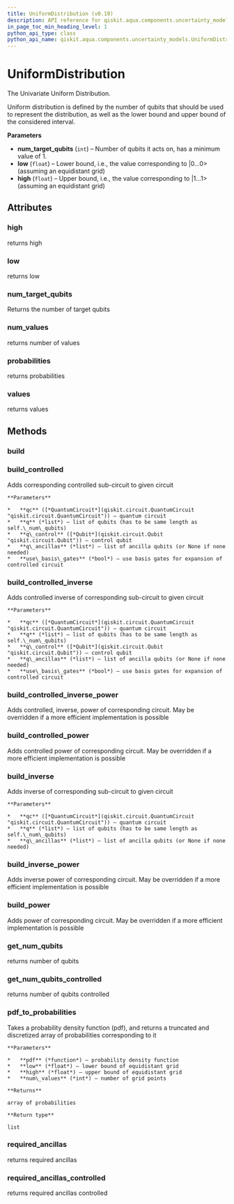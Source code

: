 ```yaml
---
title: UniformDistribution (v0.19)
description: API reference for qiskit.aqua.components.uncertainty_models.UniformDistribution in qiskit v0.19
in_page_toc_min_heading_level: 1
python_api_type: class
python_api_name: qiskit.aqua.components.uncertainty_models.UniformDistribution
---
```


# UniformDistribution

<Class id="qiskit.aqua.components.uncertainty_models.UniformDistribution" isDedicatedPage={true} github="https://github.com/qiskit-community/qiskit-aqua/tree/stable/0.7/qiskit/aqua/components/uncertainty_models/uniform_distribution.py" signature="UniformDistribution(num_target_qubits, low=0, high=1)" modifiers="class">
  The Univariate Uniform Distribution.

  Uniform distribution is defined by the number of qubits that should be used to represent the distribution, as well as the lower bound and upper bound of the considered interval.

  **Parameters**

  *   **num\_target\_qubits** (`int`) – Number of qubits it acts on, has a minimum value of 1.
  *   **low** (`float`) – Lower bound, i.e., the value corresponding to |0…0> (assuming an equidistant grid)
  *   **high** (`float`) – Upper bound, i.e., the value corresponding to |1…1> (assuming an equidistant grid)

  ## Attributes

  <span id="uniformdistribution-high" />

  ### high

  <Attribute id="qiskit.aqua.components.uncertainty_models.UniformDistribution.high">
    returns high
  </Attribute>

  <span id="uniformdistribution-low" />

  ### low

  <Attribute id="qiskit.aqua.components.uncertainty_models.UniformDistribution.low">
    returns low
  </Attribute>

  <span id="uniformdistribution-num-target-qubits" />

  ### num\_target\_qubits

  <Attribute id="qiskit.aqua.components.uncertainty_models.UniformDistribution.num_target_qubits">
    Returns the number of target qubits
  </Attribute>

  <span id="uniformdistribution-num-values" />

  ### num\_values

  <Attribute id="qiskit.aqua.components.uncertainty_models.UniformDistribution.num_values">
    returns number of values
  </Attribute>

  <span id="uniformdistribution-probabilities" />

  ### probabilities

  <Attribute id="qiskit.aqua.components.uncertainty_models.UniformDistribution.probabilities">
    returns probabilities
  </Attribute>

  <span id="uniformdistribution-values" />

  ### values

  <Attribute id="qiskit.aqua.components.uncertainty_models.UniformDistribution.values">
    returns values
  </Attribute>

  ## Methods

  <span id="uniformdistribution-build" />

  ### build

  <Function id="qiskit.aqua.components.uncertainty_models.UniformDistribution.build" signature="UniformDistribution.build(qc, q, q_ancillas=None, params=None)" />

  <span id="uniformdistribution-build-controlled" />

  ### build\_controlled

  <Function id="qiskit.aqua.components.uncertainty_models.UniformDistribution.build_controlled" signature="UniformDistribution.build_controlled(qc, q, q_control, q_ancillas=None, use_basis_gates=True)">
    Adds corresponding controlled sub-circuit to given circuit

    **Parameters**

    *   **qc** ([*QuantumCircuit*](qiskit.circuit.QuantumCircuit "qiskit.circuit.QuantumCircuit")) – quantum circuit
    *   **q** (*list*) – list of qubits (has to be same length as self.\_num\_qubits)
    *   **q\_control** ([*Qubit*](qiskit.circuit.Qubit "qiskit.circuit.Qubit")) – control qubit
    *   **q\_ancillas** (*list*) – list of ancilla qubits (or None if none needed)
    *   **use\_basis\_gates** (*bool*) – use basis gates for expansion of controlled circuit
  </Function>

  <span id="uniformdistribution-build-controlled-inverse" />

  ### build\_controlled\_inverse

  <Function id="qiskit.aqua.components.uncertainty_models.UniformDistribution.build_controlled_inverse" signature="UniformDistribution.build_controlled_inverse(qc, q, q_control, q_ancillas=None, use_basis_gates=True)">
    Adds controlled inverse of corresponding sub-circuit to given circuit

    **Parameters**

    *   **qc** ([*QuantumCircuit*](qiskit.circuit.QuantumCircuit "qiskit.circuit.QuantumCircuit")) – quantum circuit
    *   **q** (*list*) – list of qubits (has to be same length as self.\_num\_qubits)
    *   **q\_control** ([*Qubit*](qiskit.circuit.Qubit "qiskit.circuit.Qubit")) – control qubit
    *   **q\_ancillas** (*list*) – list of ancilla qubits (or None if none needed)
    *   **use\_basis\_gates** (*bool*) – use basis gates for expansion of controlled circuit
  </Function>

  <span id="uniformdistribution-build-controlled-inverse-power" />

  ### build\_controlled\_inverse\_power

  <Function id="qiskit.aqua.components.uncertainty_models.UniformDistribution.build_controlled_inverse_power" signature="UniformDistribution.build_controlled_inverse_power(qc, q, q_control, power, q_ancillas=None, use_basis_gates=True)">
    Adds controlled, inverse, power of corresponding circuit. May be overridden if a more efficient implementation is possible
  </Function>

  <span id="uniformdistribution-build-controlled-power" />

  ### build\_controlled\_power

  <Function id="qiskit.aqua.components.uncertainty_models.UniformDistribution.build_controlled_power" signature="UniformDistribution.build_controlled_power(qc, q, q_control, power, q_ancillas=None, use_basis_gates=True)">
    Adds controlled power of corresponding circuit. May be overridden if a more efficient implementation is possible
  </Function>

  <span id="uniformdistribution-build-inverse" />

  ### build\_inverse

  <Function id="qiskit.aqua.components.uncertainty_models.UniformDistribution.build_inverse" signature="UniformDistribution.build_inverse(qc, q, q_ancillas=None)">
    Adds inverse of corresponding sub-circuit to given circuit

    **Parameters**

    *   **qc** ([*QuantumCircuit*](qiskit.circuit.QuantumCircuit "qiskit.circuit.QuantumCircuit")) – quantum circuit
    *   **q** (*list*) – list of qubits (has to be same length as self.\_num\_qubits)
    *   **q\_ancillas** (*list*) – list of ancilla qubits (or None if none needed)
  </Function>

  <span id="uniformdistribution-build-inverse-power" />

  ### build\_inverse\_power

  <Function id="qiskit.aqua.components.uncertainty_models.UniformDistribution.build_inverse_power" signature="UniformDistribution.build_inverse_power(qc, q, power, q_ancillas=None)">
    Adds inverse power of corresponding circuit. May be overridden if a more efficient implementation is possible
  </Function>

  <span id="uniformdistribution-build-power" />

  ### build\_power

  <Function id="qiskit.aqua.components.uncertainty_models.UniformDistribution.build_power" signature="UniformDistribution.build_power(qc, q, power, q_ancillas=None)">
    Adds power of corresponding circuit. May be overridden if a more efficient implementation is possible
  </Function>

  <span id="uniformdistribution-get-num-qubits" />

  ### get\_num\_qubits

  <Function id="qiskit.aqua.components.uncertainty_models.UniformDistribution.get_num_qubits" signature="UniformDistribution.get_num_qubits()">
    returns number of qubits
  </Function>

  <span id="uniformdistribution-get-num-qubits-controlled" />

  ### get\_num\_qubits\_controlled

  <Function id="qiskit.aqua.components.uncertainty_models.UniformDistribution.get_num_qubits_controlled" signature="UniformDistribution.get_num_qubits_controlled()">
    returns number of qubits controlled
  </Function>

  <span id="uniformdistribution-pdf-to-probabilities" />

  ### pdf\_to\_probabilities

  <Function id="qiskit.aqua.components.uncertainty_models.UniformDistribution.pdf_to_probabilities" signature="UniformDistribution.pdf_to_probabilities(pdf, low, high, num_values)" modifiers="static">
    Takes a probability density function (pdf), and returns a truncated and discretized array of probabilities corresponding to it

    **Parameters**

    *   **pdf** (*function*) – probability density function
    *   **low** (*float*) – lower bound of equidistant grid
    *   **high** (*float*) – upper bound of equidistant grid
    *   **num\_values** (*int*) – number of grid points

    **Returns**

    array of probabilities

    **Return type**

    list
  </Function>

  <span id="uniformdistribution-required-ancillas" />

  ### required\_ancillas

  <Function id="qiskit.aqua.components.uncertainty_models.UniformDistribution.required_ancillas" signature="UniformDistribution.required_ancillas()">
    returns required ancillas
  </Function>

  <span id="uniformdistribution-required-ancillas-controlled" />

  ### required\_ancillas\_controlled

  <Function id="qiskit.aqua.components.uncertainty_models.UniformDistribution.required_ancillas_controlled" signature="UniformDistribution.required_ancillas_controlled()">
    returns required ancillas controlled
  </Function>
</Class>


